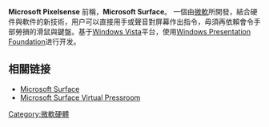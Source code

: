 {{unreferenced|time=2016-09-04T04:58:05+00:00}}
'''Microsoft Pixelsense''' 前稱，'''Microsoft Surface'''。 一個由[[微軟|微軟]]所開發，結合硬件與軟件的新技術，用户可以直接用手或聲音對屏幕作出指令，毋須再依賴會令手部勞損的滑鼠與鍵盤。基于[[Windows_Vista|Windows Vista]]平台，使用[[Windows_Presentation_Foundation|Windows Presentation Foundation]]进行开发。

==相關链接==
* [http://www.microsoft.com/surface/ Microsoft Surface] {{Wayback|url=http://www.microsoft.com/surface/ |date=20100317115514 }}
* [https://web.archive.org/web/20070601065155/http://www.microsoft.com/presspass/presskits/surfacecomputing/default.mspx Microsoft Surface Virtual Pressroom]

{{Microsoft}}

[[Category:微軟硬體|Category:微軟硬體]]
